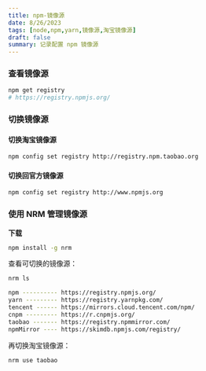 ```yaml
---
title: npm-镜像源
date: 8/26/2023
tags: [node,npm,yarn,镜像源,淘宝镜像源]
draft: false
summary: 记录配置 npm 镜像源
---
```


### 查看镜像源

```bash
npm get registry
# https://registry.npmjs.org/
```

### 切换镜像源

#### 切换淘宝镜像源

```bash
npm config set registry http://registry.npm.taobao.org
```

#### 切换回官方镜像源

```bash
npm config set registry http://www.npmjs.org
```

### 使用 NRM 管理镜像源

**下载**

```bash
npm install -g nrm
```

查看可切换的镜像源：

```bash
nrm ls

npm ---------- https://registry.npmjs.org/
yarn --------- https://registry.yarnpkg.com/
tencent ------ https://mirrors.cloud.tencent.com/npm/
cnpm --------- https://r.cnpmjs.org/
taobao ------- https://registry.npmmirror.com/
npmMirror ---- https://skimdb.npmjs.com/registry/
```

再切换淘宝镜像源：

```bash
nrm use taobao
```


